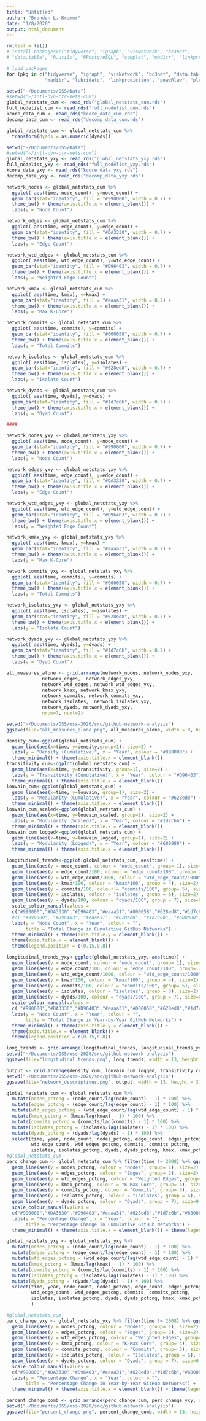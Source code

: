 ```yaml
---
title: "Untitled"
author: "Brandon L. Kramer"
date: "1/8/2020"
output: html_document
---
```


```r
rm(list = ls())
# install.packages(c("tidyverse", "igraph", "visNetwork", "bc3net", 
# "data.table", "R.utils", "RPostgreSQL", "cowplot", "maditr", "linkprediction", "poweRlaw"))

# load packages 
for (pkg in c("tidyverse", "igraph", "visNetwork", "bc3net", "data.table", "R.utils", "RPostgreSQL", "cowplot",
              "maditr", "lubridate", "linkprediction", "poweRlaw", "plotly","gridExtra", "rmarkdown")) {library(pkg, character.only = TRUE)}

setwd("~/Documents/OSS/Data")
#setwd("~/intl-dyn-ctr-nets-cum")
global_netstats_cum <- read_rds("global_netstats_cum.rds")
full_nodelist_cum <- read_rds("full_nodelist_cum.rds")
kcore_data_cum <- read_rds("kcore_data_cum.rds")
decomp_data_cum <- read_rds("decomp_data_cum.rds")

global_netstats_cum <- global_netstats_cum %>% 
  transform(dyads = as.numeric(dyads))

setwd("~/Documents/OSS/Data")
#setwd("~/intl-dyn-ctr-nets-cum")
global_netstats_yxy <- read_rds("global_netstats_yxy.rds")
full_nodelist_yxy <- read_rds("full_nodelist_yxy.rds")
kcore_data_yxy <- read_rds("kcore_data_yxy.rds")
decomp_data_yxy <- read_rds("decomp_data_yxy.rds")

```

```r
network_nodes <- global_netstats_cum %>% 
  ggplot( aes(time, node_count), y=node_count) +
  geom_bar(stat="identity", fill = "#990000", width = 0.7) + 
  theme_bw() + theme(axis.title.x = element_blank()) +
  labs(y = "Node Count")

network_edges <- global_netstats_cum %>% 
  ggplot( aes(time, edge_count), y=edge_count) +
  geom_bar(stat="identity", fill = "#DA3330", width = 0.7) + 
  theme_bw() + theme(axis.title.x = element_blank()) +
  labs(y = "Edge Count")

network_wtd_edges <- global_netstats_cum %>% 
  ggplot( aes(time, wtd_edge_count), y=wtd_edge_count) +
  geom_bar(stat="identity", fill = "#D96403", width = 0.7) +
  theme_bw() + theme(axis.title.x = element_blank()) +
  labs(y = "Weighted Edge Count")

network_kmax <- global_netstats_cum %>% 
  ggplot( aes(time, kmax), y=kmax) +
  geom_bar(stat="identity", fill = "#eaaa31", width = 0.7) + 
  theme_bw() + theme(axis.title.x = element_blank()) +
  labs(y = "Max K-Core")

network_commits <- global_netstats_cum %>% 
  ggplot( aes(time, commits), y=commits) +
  geom_bar(stat="identity", fill = "#000058", width = 0.7) + 
  theme_bw() + theme(axis.title.x = element_blank()) +
  labs(y = "Total Commits")

network_isolates <- global_netstats_cum %>% 
  ggplot( aes(time, isolates), y=isolates) +
  geom_bar(stat="identity", fill = "#628ed8", width = 0.7) + 
  theme_bw() + theme(axis.title.x = element_blank()) +
  labs(y = "Isolate Count")

network_dyads <- global_netstats_cum %>% 
  ggplot( aes(time, dyads), y=dyads) +
  geom_bar(stat="identity", fill = "#1d7c6b", width = 0.7) + 
  theme_bw() + theme(axis.title.x = element_blank()) +
  labs(y = "Dyad Count")

####

network_nodes_yxy <- global_netstats_yxy %>% 
  ggplot( aes(time, node_count), y=node_count) +
  geom_bar(stat="identity", fill = "#990000", width = 0.7) + 
  theme_bw() + theme(axis.title.x = element_blank()) +
  labs(y = "Node Count")

network_edges_yxy <- global_netstats_yxy %>% 
  ggplot( aes(time, edge_count), y=edge_count) +
  geom_bar(stat="identity", fill = "#DA3330", width = 0.7) + 
  theme_bw() + theme(axis.title.x = element_blank()) +
  labs(y = "Edge Count")

network_wtd_edges_yxy <- global_netstats_yxy %>% 
  ggplot( aes(time, wtd_edge_count), y=wtd_edge_count) +
  geom_bar(stat="identity", fill = "#D96403", width = 0.7) +
  theme_bw() + theme(axis.title.x = element_blank()) +
  labs(y = "Weighted Edge Count")

network_kmax_yxy <- global_netstats_yxy %>% 
  ggplot( aes(time, kmax), y=kmax) +
  geom_bar(stat="identity", fill = "#eaaa31", width = 0.7) + 
  theme_bw() + theme(axis.title.x = element_blank()) +
  labs(y = "Max K-Core")

network_commits_yxy <- global_netstats_yxy %>% 
  ggplot( aes(time, commits), y=commits) +
  geom_bar(stat="identity", fill = "#000058", width = 0.7) + 
  theme_bw() + theme(axis.title.x = element_blank()) +
  labs(y = "Total Commits")

network_isolates_yxy <- global_netstats_yxy %>% 
  ggplot( aes(time, isolates), y=isolates) +
  geom_bar(stat="identity", fill = "#628ed8", width = 0.7) + 
  theme_bw() + theme(axis.title.x = element_blank()) +
  labs(y = "Isolate Count")

network_dyads_yxy <- global_netstats_yxy %>% 
  ggplot( aes(time, dyads), y=dyads) +
  geom_bar(stat="identity", fill = "#1d7c6b", width = 0.7) + 
  theme_bw() + theme(axis.title.x = element_blank()) +
  labs(y = "Dyad Count")

all_measures_alone <- grid.arrange(network_nodes, network_nodes_yxy, 
             network_edges,  network_edges_yxy,
             network_wtd_edges, network_wtd_edges_yxy,
             network_kmax, network_kmax_yxy,
             network_commits, network_commits_yxy,
             network_isolates,  network_isolates_yxy,
             network_dyads, network_dyads_yxy, 
             nrow=7, ncol=2)

setwd("~/Documents/OSS/oss-2020/src/github-network-analysis")
ggsave(file="all_measures_alone.png", all_measures_alone, width = 8, height = 10)

```

```r

density_cum<-ggplot(global_netstats_cum) + 
  geom_line(aes(x=time, y=density,group=1), size=2) + 
  labs(y = "Density (Cumulative)", x = "Year", colour = "#990000") + 
  theme_minimal() + theme(axis.title.x = element_blank())
transitivity_cum<-ggplot(global_netstats_cum) + 
  geom_line(aes(x=time, y=transitivity, group=1), size=2) + 
  labs(y = "Transitivity (Cumulative)", x = "Year", colour = "#D96403") + 
  theme_minimal() + theme(axis.title.x = element_blank())
louvain_cum<-ggplot(global_netstats_cum) + 
  geom_line(aes(x=time, y=louvain, group=1), size=2) + 
  labs(y = "Modularity (Cumulative)", x = "Year", colour = "#628ed8") +
  theme_minimal() + theme(axis.title.x = element_blank())
louvain_cum_scaled<-ggplot(global_netstats_cum) + 
  geom_line(aes(x=time, y=louvain_scaled, group=1), size=2) + 
  labs(y = "Modularity (Scaled)", x = "Year", colour = "#1d7c6b") +
  theme_minimal() + theme(axis.title.x = element_blank())
louvain_cum_logged<-ggplot(global_netstats_cum) + 
  geom_line(aes(x=time, y=louvain_logged, group=1), size=2) + 
  labs(y = "Modularity (Logged)", x = "Year", colour = "#600080") + 
  theme_minimal() + theme(axis.title.x = element_blank())

longitudinal_trends<-ggplot(global_netstats_cum, aes(time)) + 
  geom_line(aes(y = node_count, colour = "node_count", group= 1), size=2) + 
  geom_line(aes(y = edge_count/100, colour = "edge_count/100", group= 2), size=2) +
  geom_line(aes(y = wtd_edge_count/1000, colour = "wtd_edge_count/1000", group= 3), size=2) +
  geom_line(aes(y = kmax*100, colour = "kmax*100", group = 4), size=2) +
  geom_line(aes(y = commits/100, colour = "commits/100", group= 5), size=2) +   
  geom_line(aes(y = isolates, colour = "isolates", group = 6), size=2) +
  geom_line(aes(y = dyads/100, colour = "dyads/100", group = 7), size=0.5) + 
  scale_colour_manual(values = 
  c("#990000","#DA3330","#D96403","#eaaa31","#000058","#628ed8","#1d7c6b")) +                   
  #c( "#990000", "#D96403", "#eaaa31", "#628ed8", "#1d7c6b", "#600080", "#DA3330")) + 
  labs(y = "Node Count", x = "Year", colour = "",
       title = "Total Change in Cumulative GitHub Networks") +
  theme_minimal() + theme(axis.title.y = element_blank()) +
  theme(axis.title.x = element_blank()) + 
  theme(legend.position = c(0.15,0.8))

longitudinal_trends_yxy<-ggplot(global_netstats_yxy, aes(time)) + 
  geom_line(aes(y = node_count, colour = "node_count", group= 1), size=2) + 
  geom_line(aes(y = edge_count/100, colour = "edge_count/100", group= 2), size=2) +
  geom_line(aes(y = wtd_edge_count/1000, colour = "wtd_edge_count/1000", group= 3), size=2) +
  geom_line(aes(y = kmax*100, colour = "kmax*100", group = 4), size=2) +
  geom_line(aes(y = commits/100, colour = "commits/100", group= 5), size=2) +   
  geom_line(aes(y = isolates, colour = "isolates", group = 6), size=2) +
  geom_line(aes(y = dyads/100, colour = "dyads/100", group = 7), size=0.5) + 
  scale_colour_manual(values = 
  c( "#990000","#DA3330","#D96403","#eaaa31","#000058","#628ed8","#1d7c6b")) + 
  labs(y = "Node Count", x = "Year", colour = "",
       title = "Total Change in Year-by-Year GitHub Networks") +
  theme_minimal() + theme(axis.title.y = element_blank()) +
  theme(axis.title.x = element_blank()) + 
  theme(legend.position = c(0.15,0.8))

long_trends <- grid.arrange(longitudinal_trends, longitudinal_trends_yxy, nrow=1, ncol=2)
setwd("~/Documents/OSS/oss-2020/src/github-network-analysis")
ggsave(file="longitudinal_trends.png", long_trends, width = 13, height = 4)

output <- grid.arrange(density_cum, louvain_cum_logged, transitivity_cum, nrow=1, ncol=3)
setwd("~/Documents/OSS/oss-2020/src/github-network-analysis")
ggsave(file="network_descriptives.png", output, width = 13, height = 3)
```

```r

global_netstats_cum <- global_netstats_cum %>% 
  mutate(nodes_pctcng = (node_count/lag(node_count) - 1) * 100) %>% 
  mutate(edges_pctcng = (edge_count/lag(edge_count) - 1) * 100) %>% 
  mutate(wtd_edges_pctcng = (wtd_edge_count/lag(wtd_edge_count) - 1) * 100) %>% 
  mutate(kmax_pctcng = (kmax/lag(kmax) - 1) * 100) %>%
  mutate(commits_pctcng = (commits/lag(commits) - 1) * 100) %>% 
  mutate(isolates_pctcng = (isolates/lag(isolates) - 1) * 100) %>% 
  mutate(dyads_pctcng = (dyads/lag(dyads) - 1) * 100) %>% 
  select(time, year, node_count, nodes_pctcng, edge_count, edges_pctcng, 
         wtd_edge_count, wtd_edges_pctcng, commits, commits_pctcng, 
         isolates, isolates_pctcng, dyads, dyads_pctcng, kmax, kmax_pctcng)
#global_netstats_cum
perc_change_cum <- global_netstats_cum %>% filter(time != 2008) %>% ggplot(aes(time)) + 
  geom_line(aes(y = nodes_pctcng, colour = "Nodes", group= 1), size=2) + 
  geom_line(aes(y = edges_pctcng, colour = "Edges", group= 2), size=2) +
  geom_line(aes(y = wtd_edges_pctcng, colour = "Weighted Edges", group= 3), size=2) +
  geom_line(aes(y = kmax_pctcng, colour = "K-Max Core", group= 4), size=2) +
  geom_line(aes(y = commits_pctcng, colour = "Commits", group= 5), size=2) +   
  geom_line(aes(y = isolates_pctcng, colour = "Isolates", group = 6), size=2) +
  geom_line(aes(y = dyads_pctcng, colour = "Dyads", group = 7), size=0.5) + 
  scale_colour_manual(values = 
  c("#990000","#DA3330","#D96403","#eaaa31","#628ed8","#1d7c6b","#600080")) + 
  labs(y = "Percentage Change", x = "Year", colour = "",
       title = "Percentage Change in Cumulative GitHub Networks") + 
  theme_minimal() + theme(axis.title.x = element_blank()) + theme(legend.position = c(0.78,0.8))

global_netstats_yxy <- global_netstats_yxy %>% 
  mutate(nodes_pctcng = (node_count/lag(node_count) - 1) * 100) %>% 
  mutate(edges_pctcng = (edge_count/lag(edge_count) - 1) * 100) %>% 
  mutate(wtd_edges_pctcng = (wtd_edge_count/lag(wtd_edge_count) - 1) * 100) %>% 
  mutate(kmax_pctcng = (kmax/lag(kmax) - 1) * 100) %>%
  mutate(commits_pctcng = (commits/lag(commits) - 1) * 100) %>% 
  mutate(isolates_pctcng = (isolates/lag(isolates) - 1) * 100) %>% 
  mutate(dyads_pctcng = (dyads/lag(dyads) - 1) * 100) %>% 
  select(time, year, node_count, nodes_pctcng, edge_count, edges_pctcng, 
         wtd_edge_count, wtd_edges_pctcng, commits, commits_pctcng, 
         isolates, isolates_pctcng, dyads, dyads_pctcng, kmax, kmax_pctcng
         )

#global_netstats_cum
perc_change_yxy <- global_netstats_yxy %>% filter(time != 2008) %>% ggplot(aes(time)) + 
  geom_line(aes(y = nodes_pctcng, colour = "Nodes", group= 1), size=2) + 
  geom_line(aes(y = edges_pctcng, colour = "Edges", group= 2), size=2) +
  geom_line(aes(y = wtd_edges_pctcng, colour = "Weighted Edges", group= 3), size=2) +
  geom_line(aes(y = kmax_pctcng, colour = "K-Max Core", group= 4), size=2) +
  geom_line(aes(y = commits_pctcng, colour = "Commits", group= 5), size=2) +   
  geom_line(aes(y = isolates_pctcng, colour = "Isolates", group = 6), size=2) +
  geom_line(aes(y = dyads_pctcng, colour = "Dyads", group = 7), size=0.5) + 
  scale_colour_manual(values = 
  c("#990000","#DA3330","#D96403","#eaaa31","#628ed8","#1d7c6b","#600080")) +
  labs(y = "Percentage Change", x = "Year", colour = "",
       title = "Percentage Change in Year-by-Year GitHub Networks") + 
  theme_minimal() + theme(axis.title.x = element_blank()) + theme(legend.position = c(0.78,0.8))

percent_change_comb <- grid.arrange(perc_change_cum, perc_change_yxy, nrow=1, ncol=2)
setwd("~/Documents/OSS/oss-2020/src/github-network-analysis")
ggsave(file="percent_change.png", percent_change_comb, width = 13, height = 4)

```



